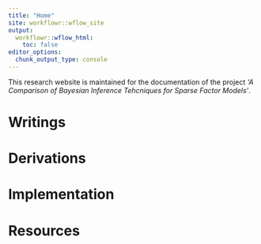 ```yaml
---
title: "Home"
site: workflowr::wflow_site
output:
  workflowr::wflow_html:
    toc: false
editor_options:
  chunk_output_type: console
---
```


This research website is maintained for the documentation of the project *'A Comparison of Bayesian Inference Tehcniques for Sparse Factor Models'*.

# Writings

# Derivations

# Implementation

# Resources